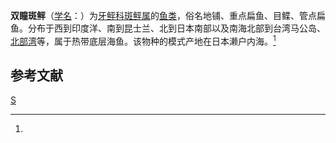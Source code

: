 {{Speciesbox 
| taxon = Pseudorhombus dupliocellatus
| authority = Regan, 1905<ref name='id8627'>{{cite web| url =http://www.bioinfo.cn/db05/BjdwSpecies.php?action=view&id=8627| title =双瞳斑鲆| work =《中国动物物种编目数据库》| publisher =中国科学院微生物研究所| author =中国科学院动物研究所| accessdate =2009-04-16| deadurl =yes| archiveurl =https://web.archive.org/web/20160305041324/http://www.bioinfo.cn/db05/BjdwSpecies.php?action=view&id=8627| archivedate =2016-03-05}}</ref>
}}

'''双瞳斑鲆'''（[[学名|学名]]：{{lang|la|''Pseudorhombus dupliocellatus''}}）为[[牙鲆科|牙鲆科]][[斑鲆属|斑鲆属]]的[[鱼类|鱼类]]，俗名地铺、重点扁鱼、目鲽、管点扁鱼。分布于西到印度洋、南到昆士兰、北到日本南部以及南海北部到台湾马公岛、[[北部湾|北部湾]]等，属于热带底层海鱼。该物种的模式产地在日本濑户内海。<ref name='id8627'/>

== 参考文献 ==
{{reflist}}
{{fish-stub}}
{{Taxonbar|from=Q10912412}}

[[Category:斑鲆属|S]]